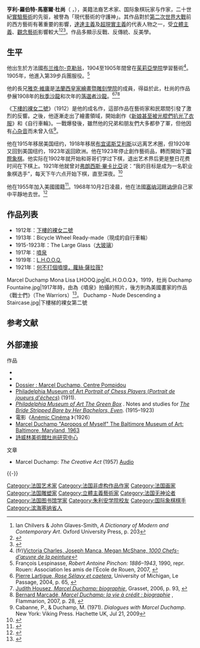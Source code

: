 {{noteTA
|1=zh-cn:杜尚; zh-tw:杜象; zh-hk:杜桑;
|2=zh:馬歇爾; zh-cn:马歇尔; zh-tw:馬塞爾; zh-hk:馬些;
|3=zh-cn:亨利; zh-tw:亨利; zh-hk:昂希;
|4=zh:羅伯特; zh-cn:罗伯特; zh-tw:勞勃; zh-hk:羅拔;
}}
{{Infobox Artist
| name          = 馬歇爾·杜尚 <br> Marcel Duchamp{{fr}}
| image_name    =Marcel Duchamp 01.jpg
| width = 160
| caption  =
| birthname     = {{lang|fr|Henri-Robert-Marcel Duchamp}}
| date_of_birth = {{birth date|1887|7|28|mf=y}} 
| place_of_birth = {{FRA}}[[布兰维尔-克勒翁|布兰维尔-克勒翁]]
| date_of_death = {{death date and age|1968|10|2|1887|7|28|mf=y}}
| place_of_death ={{FRA}}[[塞纳河畔讷伊|塞纳河畔讷伊]]  
| nationality   = {{FRA}}<br/>{{USA}}（1955年成為公民）
| field         = [[繪畫|繪畫]]、[[现成品|现成品]]
| training      = 
| movement      = [[達達主義|達達主義]]、[[超現實主義|超現實主義]]和[[立体主义|立体主义]]
| famous works  = [[下樓的裸女二號|下樓的裸女二號]]（1912年）<br />[[噴泉_(杜象)|噴泉]]（1917年）<br />[[新娘甚至被光棍扒光了衣服|新娘甚至被光棍扒光了衣服]]（1915-23年）<br />[[L.H.O.O.Q.|L.H.O.O.Q.]]（1919年）<br>[[Etant_donnés|Etant donnés]]（1946-66年）
| patrons       = 
| awards        = 
}}
'''亨利-羅伯特-馬塞爾·杜尚'''（{{lang-fr|Henri-Robert-Marcel Duchamp}} {{IPA-fr|maʁsɛl dyʃɑ̃|lang}}，{{bd|1887年|7月28日|1968年|10月2日|catIdx=D}}），美籍法裔艺术家、国际象棋玩家与作家，二十世紀[[實驗藝術|實驗藝術]]的先驱，被譽為「現代藝術的守護神」。其作品對於[[第二次世界大戰|第二次世界大戰]]前的西方藝術有著重要的影響，[[達達主義|達達主義]]及[[超現實主義|超現實主義]]的代表人物之一，受[[立體主義|立體主義]]、[[觀念藝術|觀念藝術]]影響較大<ref>Ian Chilvers & John Glaves-Smith, ''A Dictionary of Modern and Contemporary Art''. Oxford University Press, p. 203</ref><ref>{{cite web |url=http://www.moma.org/collection/artist.php?artist_id=1634 |title=Francis M. Naumann, ''Marcel Duchamp'', Grove Art Online, Oxford University Press, MoMA, 2009 |publisher=Moma.org |date= |accessdate=2014-05-11 |archive-date=2015-06-28 |archive-url=https://web.archive.org/web/20150628212746/http://www.moma.org/collection/artist.php?artist_id=1634 |dead-url=no }}</ref><ref>{{cite web |url=http://www.theartstory.org/artist-duchamp-marcel.htm |title=Marcel Duchamp |last1= |first1= |last2= |first2= |date= |website=TheArtStory.org |publisher= |accessdate=8 May 2013 |archive-date=2013-06-27 |archive-url=https://web.archive.org/web/20130627194840/http://www.theartstory.org/artist-duchamp-marcel.htm |dead-url=yes }}</ref>。作品多顯示反戰、反傳統、反美學。

==生平==
他出生於方法國[[布兰维尔-克勒翁|布兰维尔-克勒翁]]，1904至1905年間曾在[[茱莉亞學院|茱莉亞學院]]學習藝術<ref>(fr)[https://web.archive.org/web/20180222225657/https://books.google.com/books?id=Rl7vBgAAQBAJ&pg=PT1152&dq=Acad%C3%A9mie+Julian&hl=fr&sa=X&ved=0ahUKEwj50Iu_qsHPAhUFQBQKHUIzB7w4UBDoAQgnMAI#v=onepage&q=Acad%C3%A9mie%20Julian&f=false  Victoria Charles, Joseph Manca, Megan McShane, ''1000 Chefs-d'œuvre de la peinture'']</ref>。1905年，他進入第39步兵團服役。<ref name="François Lespinasse">François Lespinasse, ''Robert Antoine Pinchon: 1886–1943'', 1990, repr. Rouen: Association les amis de l'École de Rouen, 2007, {{ISBN|9782906130036}}</ref>

他的長兄[[雅克·維庸|雅克·維庸]]是[[法蘭西皇家繪畫暨雕刻學院|法蘭西皇家繪畫暨雕刻學院]]的成員，得益於此，杜尚的作品參展1908年的[[秋季沙龍|秋季沙龍]]和次年的[[落選者沙龍|落選者沙龍]]。<ref>[https://books.google.fr/books?isbn=2847420436 Pierre Lartigue, ''Rose Sélavy et caetera''], University of Michigan, Le Passage, 2004, p. 65, {{isbn|2847420436}}</ref><ref>[https://books.google.fr/books?isbn=2246630819 Judith Housez, ''Marcel Duchamp: biographie''], Grasset, 2006, p. 93, {{ISBN|2246630819}}</ref><ref>[https://books.google.fr/books?id=tKlIAQAAIAAJ Bernard Marcadé, ''Marcel Duchamp: la vie à crédit : biographie''] {{Wayback|url=https://books.google.fr/books?id=tKlIAQAAIAAJ |date=20210501064249 }}, Flammarion, 2007, p. 28, {{ISBN|2080682261}}</ref>

《[[下樓的裸女二號|下樓的裸女二號]]》（1912）是他的成名作，這部作品在藝術家和民眾間引發了激烈的反響。之後，他逐漸走出了繪畫領域，開始創作《[[新娘甚至被光棍們扒光了衣服|新娘甚至被光棍們扒光了衣服]]》和《自行車輪》。一戰爆發後，雖然他的兄弟和朋友們大多都參了軍，但他因有[[心杂音|心杂音]]而未曾入伍<ref name="Cabanne, P">Cabanne, P., & Duchamp, M. (1971). ''Dialogues with Marcel Duchamp''. New York: Viking Press. Hachette UK, Jul 21, 2009</ref>。

他在1915年移居美国纽约，1918年移居[[布宜诺斯艾利斯|布宜诺斯艾利斯]]以远离艺术圈，但1920年又回到美国纽约，1923年返回欧洲。他在1923年停止創作藝術品，轉而開始下[[國際象棋|國際象棋]]。他实际在1902年就开始和哥哥们学过下棋，退出艺术界后更是整日花费时间在下棋上。1921年他就曾对[[弗朗西斯·畢卡比亞|弗朗西斯·畢卡比亞]]说：“我的目标是成为一名职业象棋选手”，每天下午六点开始下棋，直至深夜。<ref>{{cite web|title=‘Finding the right move’: Marcel Duchamp and his passion for chess|url=https://www.christies.com/features/Marcel-Duchamp-his-pipe-and-his-passion-for-chess-7301-1.aspx|website=Christies|date=2020-03-31|access-date=2020-11-23|archive-date=2021-05-07|archive-url=https://web.archive.org/web/20210507143713/https://www.christies.com/features/Marcel-Duchamp-his-pipe-and-his-passion-for-chess-7301-1.aspx|dead-url=no}}</ref>

他在1955年加入美國國籍<ref>{{cite web|title=Marcel Duchamp|url=https://www.guggenheim.org/artwork/artist/marcel-duchamp|website=Guggenheim|accessdate=26 June 2017|archiveurl=https://web.archive.org/web/20170703130334/https://www.guggenheim.org/artwork/artist/marcel-duchamp|archivedate=3 July 2017}}</ref>。1968年10月2日凌晨，他在法國[[塞纳河畔讷伊|塞纳河畔讷伊]]自己家中平靜地去世。<ref>{{cite book |url=https://books.google.com/?id=Hn5f4u3PUVoC&pg=PA19&dq=Marcel+Duchamp+died+peacefully#v=onepage&q=Marcel%20Duchamp%20died%20peacefully&f=false |title=Rudolf Ernst Kuenzli, Francis M. Naumann, essay by Arturo Schwarz, ''Marcel Duchamp: Artist of the Century, Issue 16 of Dada surrealism'', MIT Press, 1991, ISBN 0262610728 |accessdate=2014-05-11 |archiveurl=https://web.archive.org/web/20170122092134/https://books.google.com/books?id=Hn5f4u3PUVoC&pg=PA19&dq=Marcel+Duchamp+died+peacefully&hl=en&sa=X&ei=Mg3KUcGACYjK4ASZx4CAAQ&redir_esc=y#v=onepage&q=Marcel%20Duchamp%20died%20peacefully&f=false |archivedate=22 January 2017|isbn=9780262610728 |last1=Kuenzli |first1=Rudolf E. |last2=Naumann |first2=Francis M. |year=1991 }}</ref>

== 作品列表 ==
*1912年：[[下樓的裸女二號|下樓的裸女二號]]
*1913年：Bicycle Wheel Ready-made（現成的自行車輪）
*1915-1923年：The Large Glass（[[新娘甚至被光棍們扒光了衣服|大玻璃]]）
*1917年：[[噴泉_(杜尚)|噴泉]]
*1919年：[[L.H.O.O.Q.|L.H.O.O.Q.]]
*1921年：[[何不打個噴嚏，蘿絲·薩拉薇?|何不打個噴嚏，蘿絲·薩拉薇?]]

<gallery mode="packed" heights="270px">
Marcel Duchamp Mona Lisa LHOOQ.jpg|《L.H.O.O.Q.》，1919，杜尚
Duchamp Fountaine.jpg|1917年時，由{{Link-en|阿爾佛雷德·斯蒂格利茲|Alfred Stieglitz}}為《噴泉》拍攝的照片，後方則為美國畫家{{Link-en|馬森·哈特利|Marsden Hartley}}的作品《戰士們》（The Warriors）<ref name = "卡爾文·湯姆金斯 186">{{Cite book | author = [[卡尔文·汤姆金斯|卡尔文·汤姆金斯]] | title = Duchamp: A Biography | location = 美國紐約 | publisher = {{Link-en|亨利·霍爾特出版公司|Henry Holt and Company}} | date = 1998年3月15日 | pages = 第186頁 | ISBN = 978-0805057898 | accessdate = 2015年3月24日 | url =  | language = en | quote =  }}</ref>。
Duchamp - Nude Descending a Staircase.jpg|下樓梯的裸女第二號
</gallery>

==参考文献==
{{reflist|2}}

==外部連接==
{{Commons category}}
{{stack begin}}
{{Wikiquote}}
{{stack end}}
{{Library resources box|by=yes|onlinebooks=no|about=yes|wikititle=Marcel Duchamp}}
;作品
* {{Internet Archive author |sname=Marcel Duchamp}}
*{{MoMA artist|1634}}
*[https://web.archive.org/web/20081004024543/http://www.centrepompidou.fr/education/ressources/ENS-Duchamp_en/ENS-duchamp_en.html Dossier : Marcel Duchamp, Centre Pompidou]
* [http://www.philamuseum.org/collections/permanent/51446.html Philadelphia Museum of Art ''Portrait of Chess Players'' (''Portrait de joueurs d'échecs'')] {{Wayback|url=http://www.philamuseum.org/collections/permanent/51446.html |date=20210501064328 }} (1911).
* ''[http://www.toutfait.com/popup/articles/wallis/popup24.htm Philadelphia Museum of Art The Green Box] {{Wayback|url=http://www.toutfait.com/popup/articles/wallis/popup24.htm |date=20210501064356 }}''. Notes and studies for ''[[The_Bride_Stripped_Bare_by_Her_Bachelors,_Even|The Bride Stripped Bare by Her Bachelors, Even]]''. (1915–1923)
* 電影《[http://www.ubu.com/film/duchamp.html Anémic Cinéma] {{Wayback|url=http://www.ubu.com/film/duchamp.html |date=20210501064319 }}》（1926）
* [http://cdm15264.contentdm.oclc.org/cdm/ref/collection/p16075coll3/id/14 Marcel Duchamp "Apropos of Myself" The Baltimore Museum of Art: Baltimore, Maryland, 1963] {{Wayback|url=http://cdm15264.contentdm.oclc.org/cdm/ref/collection/p16075coll3/id/14 |date=20130522022737 }}
* [[詩威林美術館|詩威林美術館]][https://web.archive.org/web/20150217100933/http://www.museum-schwerin.com/headnavi/duchamp-research-centre/ 杜尚研究中心]

;文章
* Marcel Duchamp: ''The Creative Act'' (1957) [http://www.ubu.com/aspen/aspen5and6/audio5E.html Audio] {{Wayback|url=http://www.ubu.com/aspen/aspen5and6/audio5E.html |date=20210501064328 }}

{{-}}
{{Authority control}}
{{DEFAULTSORT:Duchamp, Marcel}}

[[Category:法国艺术家|Category:法国艺术家]]
[[Category:法国非虚构作品作家|Category:法国非虚构作品作家]]
[[Category:法国画家|Category:法国画家]]
[[Category:法国雕塑家|Category:法国雕塑家]]
[[Category:立體主義藝術家|Category:立體主義藝術家]]
[[Category:法国无神论者|Category:法国无神论者]]
[[Category:法国图书馆学家|Category:法国图书馆学家]]
[[Category:朱利安学院校友|Category:朱利安学院校友]]
[[Category:国际象棋棋手|Category:国际象棋棋手]]
[[Category:滨海塞纳省人|Category:滨海塞纳省人]]